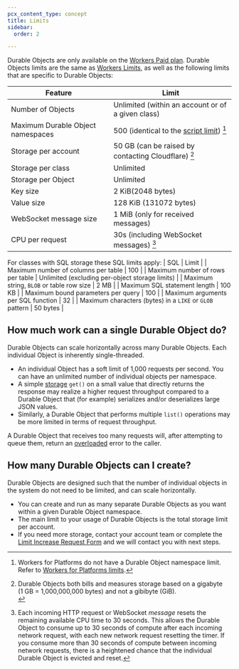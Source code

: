 ```yaml
---
pcx_content_type: concept
title: Limits
sidebar:
  order: 2

---
```



Durable Objects are only available on the [Workers Paid plan](/workers/platform/pricing/#workers). Durable Objects limits are the same as [Workers Limits](/workers/platform/limits/), as well as the following limits that are specific to Durable Objects:

| Feature                           | Limit                                                                |
| --------------------------------- | -------------------------------------------------------------------- |
| Number of Objects                 | Unlimited (within an account or of a given class)                    |
| Maximum Durable Object namespaces | 500 (identical to the [script limit](/workers/platform/limits/)) [^1]|
| Storage per account               | 50 GB (can be raised by contacting Cloudflare) [^2]                  |
| Storage per class                 | Unlimited                                                            |
| Storage per Object                | Unlimited                                                            |
| Key size                          | 2 KiB(2048 bytes)                                                    |
| Value size                        | 128 KiB (131072 bytes)                                               |
| WebSocket message size            | 1 MiB (only for received messages)                                   |
| CPU per request                   | 30s (including WebSocket messages) [^3]                              |

[^1]: Workers for Platforms do not have a Durable Object namespace limit. Refer to [Workers for Platforms limits](/cloudflare-for-platforms/workers-for-platforms/platform/limits/#durable-object-namespace-limits).

[^2]: Durable Objects both bills and measures storage based on a gigabyte <br/> (1 GB = 1,000,000,000 bytes) and not a gibibyte (GiB). <br/>

[^3]: Each incoming HTTP request or WebSocket *message* resets the remaining available CPU time to 30 seconds. This allows the Durable Object to consume up to 30 seconds of compute after each incoming network request, with each new network request resetting the timer. If you consume more than 30 seconds of compute between incoming network requests, there is a heightened chance that the individual Durable Object is evicted and reset.

<Render file="limits_increase" product="workers" />

For classes with SQL storage these SQL limits apply:
| SQL                                                      | Limit |
| Maximum number of columns per table                      | 100 |
| Maximum number of rows per table                         | Unlimited (excluding per-object storage limits) |
| Maximum string, `BLOB` or table row size                 | 2 MB |
| Maximum SQL statement length                             | 100 KB  |
| Maximum bound parameters per query                       | 100 |
| Maximum arguments per SQL function                       | 32 |
| Maximum characters (bytes) in a `LIKE` or `GLOB` pattern | 50 bytes |

## How much work can a single Durable Object do?

Durable Objects can scale horizontally across many Durable Objects. Each individual Object is inherently single-threaded.

- An individual Object has a soft limit of 1,000 requests per second. You can have an unlimited number of individual objects per namespace.
- A simple [storage](/durable-objects/api/transactional-storage-api/) `get()` on a small value that directly returns the response may realize a higher request throughput compared to a Durable Object that (for example) serializes and/or deserializes large JSON values.
- Similarly, a Durable Object that performs multiple `list()` operations may be more limited in terms of request throughput.

A Durable Object that receives too many requests will, after attempting to queue them, return an [overloaded](/durable-objects/observability/troubleshooting/#durable-object-is-overloaded) error to the caller.

## How many Durable Objects can I create?

Durable Objects are designed such that the number of individual objects in the system do not need to be limited, and can scale horizontally.

- You can create and run as many separate Durable Objects as you want within a given Durable Object namespace.
- The main limit to your usage of Durable Objects is the total storage limit per account.
- If you need more storage, contact your account team or complete the [Limit Increase Request Form](https://forms.gle/ukpeZVLWLnKeixDu7) and we will contact you with next steps.
